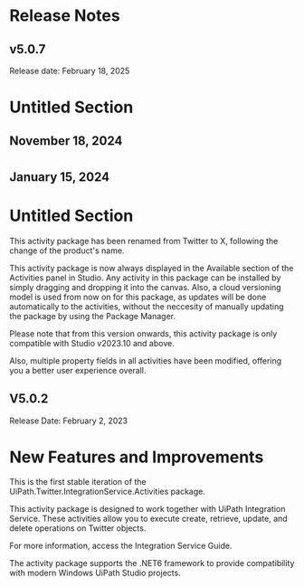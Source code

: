 ﻿# Release Notes


## v5.0.7

Release date: February 18, 2025

# Untitled Section


## November 18, 2024

#


## January 15, 2024

# Untitled Section

This activity package has been renamed from Twitter to X, following the change of the product's name.

This activity package is now always displayed in the Available section of the Activities panel in Studio. Any activity in this package can be installed by simply dragging and dropping it into the canvas. Also, a cloud versioning model is used from now on for this package, as updates will be done automatically to the activities, without the neccesity of manually updating the package by using the Package Manager.

Please note that from this version onwards, this activity package is only compatible with Studio v2023.10 and above.

Also, multiple property fields in all activities have been modified, offering you a better user experience overall.


## V5.0.2

Release Date: February 2, 2023

# New Features and Improvements

This is the first stable iteration of the UiPath.Twitter.IntegrationService.Activities package.

This activity package is designed to work together with UiPath Integration Service. These activities allow you to execute create, retrieve, update, and delete operations on Twitter objects.

For more information, access the Integration Service Guide.

The activity package supports the .NET6 framework to provide compatibility with modern Windows UiPath Studio projects.

